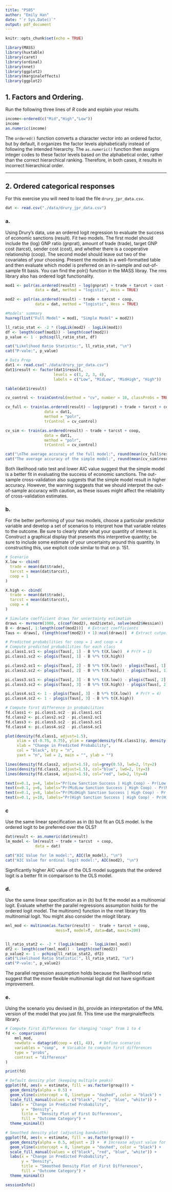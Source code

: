 ```yaml
---
title: "PS05"
author: "Emily Han"
date: "`r Sys.Date()`"
output: pdf_document
---
```


```r
knitr::opts_chunk$set(echo = TRUE)
```

```r
library(MASS)
library(huxtable)
library(caret)
library(ordinal)
library(nnet)
library(ggplot2)
library(marginaleffects)
library(ggplot2)

```

## 1. Factors and Ordering.

Run the following three lines of $R$ code and explain your results.

```r
income<-ordered(c("Mid","High","Low")) 
income 
as.numeric(income)
```

The `ordered()` function converts a character vector into an ordered factor, but by default, it organizes the factor levels alphabetically instead of following the intended hierarchy. The `as.numeric()` function then assigns integer codes to these factor levels based on the alphabetical order, rather than the correct hierarchical ranking. Therefore, in both cases, it results in incorrect hierarchical order.

---

## 2. Ordered categorical responses

For this exercise you will need to load the file `drury_jpr_data.csv`.

```r
dat <- read.csv("./data/drury_jpr_data.csv")
```

### a.

Using Drury’s data, use an ordered logit regression to evaluate the success of economic sanctions (result). Fit two models. The first model should include the (log) GNP ratio (gnprat), amount of trade (trade), target GNP cost (tarcst), sender cost (cost), and whether there is a cooperative relationship (coop). The second model should leave out two of the covariates of your choosing. Present the models in a well-formatted table and then evaluate which model is preferred on an in-sample and out-of-sample fit basis. You can find the polr() function in the MASS libray. The rms library also has ordered logit functionality.

```r
mod1 <- polr(as.ordered(result) ~ log(gnprat) + trade + tarcst + cost + coop, 
             data = dat, method = "logistic", Hess = TRUE)

mod2 <- polr(as.ordered(result) ~ trade + tarcst + coop, 
             data = dat, method = "logistic", Hess = TRUE)
```

```r
#Models' summary
huxreg(list("Full Model" = mod1, "Simple Model" = mod2))
```
```r
ll_ratio_stat <- -2 * (logLik(mod2) - logLik(mod1))
df <- length(coef(mod1)) - length(coef(mod2))
p_value <- 1 - pchisq(ll_ratio_stat, df)

cat("Likelihood Ratio Statistic:", ll_ratio_stat, "\n")
cat("P-vale:", p_value)
```


```r
# Data Prep
dat1 <- read.csv("./data/drury_jpr_data.csv")
dat1$result <- factor(dat1$result, 
                     levels = c(1, 2, 3, 4), 
                     labels = c("Low", "MidLow", "MidHigh", "High")) 

table(dat1$result)
```


```r
cv_control <- trainControl(method = "cv", number = 10, classProbs = TRUE)

cv_full <- train(as.ordered(result) ~ log(gnprat) + trade + tarcst + cost + coop,
                 data = dat1,
                 method = "polr",
                 trControl = cv_control)

cv_sim <- train(as.ordered(result) ~ trade + tarcst + coop,
                 data = dat1,
                 method = "polr",
                 trControl = cv_control)

cat("\nThe average accuracy of the full model:", round(mean(cv_full$results$Accuracy), 4), "\n")
cat("The average accuracy of the simple model:", round(mean(cv_sim$results$Accuracy), 4), "\n")

```
Both likelihood ratio test and lower AIC value suggest that the simple model is a better fit in evaluating the success of economic sanctions. The out-sample cross-validation also suggests that the simple model result in higher accuracy. However, the warning suggests that we should interpret the out-of-sample accuracy with caution, as these issues might affect the reliability of cross-validation estimates.  

### b.

For the better performing of your two models, choose a particular predictor variable and develop a set of scenarios to interpret how that variable relates to the outcome. Be sure to clearly state what your quantity of interest is. Construct a graphical display that presents this interpretive quantity; be sure to include some estimate of your uncertainty around this quantity. In constructing this, use explicit code similar to that on p. 151.

```r
# Scenario 
X.low <- cbind(
  trade = mean(dat$trade), 
  tarcst = mean(dat$tarcst),
  coop = 1 
)

X.high <- cbind(
  trade = mean(dat$trade), 
  tarcst = mean(dat$tarcst),
  coop = 4 
)

```

```r
# Simulate coefficient draws for uncertainty estimation
draws <- mvrnorm(1000, c(coef(mod2), mod2$zeta), solve(mod2$Hessian))
B <- draws[, 1:length(coef(mod2))]  # Extract coefficients
Taus <- draws[, (length(coef(mod2)) + 1):ncol(draws)]  # Extract cutpoints

# Predicted probabilities for coop = 1 and coop = 4
# Compute predicted probabilities for each class
pi.class1.sc1 <- plogis(Taus[, 1] - B %*% t(X.low))  # Pr(Y = 1)
pi.class1.sc2 <- plogis(Taus[, 1] - B %*% t(X.high))

pi.class2.sc1 <- plogis(Taus[, 2] - B %*% t(X.low)) - plogis(Taus[, 1] - B %*% t(X.low))  # Pr(Y = 2)
pi.class2.sc2 <- plogis(Taus[, 2] - B %*% t(X.high)) - plogis(Taus[, 1] - B %*% t(X.high))

pi.class3.sc1 <- plogis(Taus[, 3] - B %*% t(X.low)) - plogis(Taus[, 2] - B %*% t(X.low))  # Pr(Y = 3)
pi.class3.sc2 <- plogis(Taus[, 3] - B %*% t(X.high)) - plogis(Taus[, 2] - B %*% t(X.high))

pi.class4.sc1 <- 1 - plogis(Taus[, 3] - B %*% t(X.low))  # Pr(Y = 4)
pi.class4.sc2 <- 1 - plogis(Taus[, 3] - B %*% t(X.high))

# Compute first difference in probabilities
fd.class1 <- pi.class1.sc2 - pi.class1.sc1
fd.class2 <- pi.class2.sc2 - pi.class2.sc1
fd.class3 <- pi.class3.sc2 - pi.class3.sc1
fd.class4 <- pi.class4.sc2 - pi.class4.sc1

plot(density(fd.class1, adjust=1.5),
     xlim = c(-0.75, 0.75), ylim = range(density(fd.class1)$y, density(fd.class2)$y,density(fd.class3)$y, density(fd.class4)$y),
     xlab = "Change in Predicted Probability",
     col = "black", bty = "n",
     yaxt = "n", lwd = 2, main = "", ylab = "")

lines(density(fd.class2, adjust=1.5), col=grey(0.5), lwd=2, lty=2)
lines(density(fd.class3, adjust=1.5), col="blue", lwd=2, lty=3)
lines(density(fd.class4, adjust=1.5), col="red", lwd=2, lty=4)

text(x=0.1, y=4, labels="Pr(Low Sanction Success | High Coop) - Pr(Low Sanction Success | Low Coop)", cex=0.6, adj=0)
text(x=0.1, y=6, labels="Pr(MidLow Sanction Success | High Coop) - Pr(MidLow Sanction Success | Low Coop)", cex=0.6, adj=0, col=grey(0.5))
text(x=0.1, y=8, labels="Pr(MidHigh Sanction Success | High Coop) - Pr(MidHigh Sanction Success | Low Coop)", cex=0.6, adj=0, col="blue")
text(x=0.1, y=10, labels="Pr(High Sanction Success | High Coop) - Pr(High Sanction Success| Low Coop)", cex=0.6, adj=0, col="red")
```


### c

Use the same linear specification as in (b) but fit an OLS model. Is the ordered logit to be preferred over the OLS?

```r
dat$result <- as.numeric(dat$result)
lm_model <- lm(result ~ trade + tarcst  + coop, 
             data = dat)

cat("AIC Value for lm model:", AIC(lm_model), "\n")
cat("AIC Value for ordinal logit model:", AIC(mod2), "\n")
```

Significantly higher AIC value of the OLS model suggests that the ordered logit is a better fit in comparison to the OLS model.

### d.

Use the same linear specification as in (b) but fit the model as a multinomial logit. Evaluate whether the parallel regressions assumption holds for the ordered logit model. The multinom() function in the nnet library fits multinomial logit. You might also consider the mlogit library.



```r
mnl_mod <- multinom(as.factor(result) ~  trade + tarcst + coop,
                      Hess=T, model=T, data=dat, maxit=200)


ll_ratio_stat2 <- -2 * (logLik(mod2) - logLik(mnl_mod))
df2 <- length(coef(mnl_mod)) - length(coef(mod2))
p_value2 <- 1 - pchisq(ll_ratio_stat2, df2)
cat("Likelihood Ratio Statistic:", ll_ratio_stat2, "\n")
cat("P-vale:", p_value2)
```
The parallel regression assumption holds because the likelihood ratio suggest that the more flexible multinomial logit did not have significant improvement.

### e.

Using the scenario you devised in (b), provide an interpretation of the MNL version of the model that you just fit. This time use the marginaleffects library.

```r
# Compute first differences for changing "coop" from 1 to 4
fd <- comparisons(
    mnl_mod,
    newdata = datagrid(coop = c(1, 4)),  # Define scenarios
    variables = "coop",  # Variable to compute first differences
    type = "probs",
    contrast = "difference" 
)

print(fd)

# Default density plot (keeping multiple peaks)
ggplot(fd, aes(x = estimate, fill = as.factor(group))) +
  geom_density(alpha = 0.5) +
  geom_vline(xintercept = 0, linetype = "dashed", color = "black") +
  scale_fill_manual(values = c("black", "red", "blue", "white")) +
  labs(x = "Change in Predicted Probability",
       y = "Density",
       title = "Density Plot of First Differences",
       fill = "Outcome Category") +
  theme_minimal()

# Smoothed density plot (adjusting bandwidth)
ggplot(fd, aes(x = estimate, fill = as.factor(group))) +
  geom_density(alpha = 0.5, adjust = 2) +  # Increase adjust value for smoother plot
  geom_vline(xintercept = 0, linetype = "dashed", color = "black") +
  scale_fill_manual(values = c("black", "red", "blue", "white")) +
  labs(x = "Change in Predicted Probability",
       y = "Density",
       title = "Smoothed Density Plot of First Differences",
       fill = "Outcome Category") +
  theme_minimal()


```
```r
sessionInfo()
```
